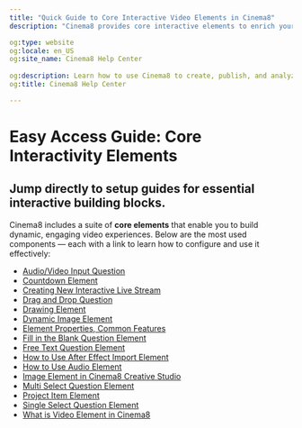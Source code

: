 ---
title: "Quick Guide to Core Interactive Video Elements in Cinema8"
description: "Cinema8 provides core interactive elements to enrich your videos. Below is a complete list of these core features and links to their guides."

og:type: website
og:locale: en_US
og:site_name: Cinema8 Help Center
 
og:description: Learn how to use Cinema8 to create, publish, and analyze interactive videos.
og:title: Cinema8 Help Center

---

# Easy Access Guide: Core Interactivity Elements

## Jump directly to setup guides for essential interactive building blocks.

Cinema8 includes a suite of **core elements** that enable you to build dynamic, engaging video experiences. Below are the most used components — each with a link to learn how to configure and use it effectively:

* [Audio/Video Input Question](/design-advanced-interactivity/audio-video-input-question)
* [Countdown Element](/design-advanced-interactivity/countdown-element)
* [Creating New Interactive Live Stream](/design-advanced-interactivity/creating-new-interactive-live-stream)
* [Drag and Drop Question](/design-advanced-interactivity/drag-and-drop-question)
* [Drawing Element](/design-advanced-interactivity/drawing-element)
* [Dynamic Image Element](/design-advanced-interactivity/dynamic-image-element)
* [Element Properties, Common Features](/design-advanced-interactivity/element-properties-common-features)
* [Fill in the Blank Question Element](/design-advanced-interactivity/fill-in-the-blank-question-element)
* [Free Text Question Element](/design-advanced-interactivity/free-text-question-element)
* [How to Use After Effect Import Element](/design-advanced-interactivity/how-to-use-after-effect-import-element)
* [How to Use Audio Element](/design-advanced-interactivity/how-to-use-audio-element)
* [Image Element in Cinema8 Creative Studio](/design-advanced-interactivity/image-element-in-cinema8-creative-studio)
* [Multi Select Question Element](/design-advanced-interactivity/multi-select-question-element)
* [Project Item Element](/design-advanced-interactivity/project-item-element)
* [Single Select Question Element](/design-advanced-interactivity/single-select-question-element)
* [What is Video Element in Cinema8](/design-advanced-interactivity/what-is-video-element-in-cinema8)
